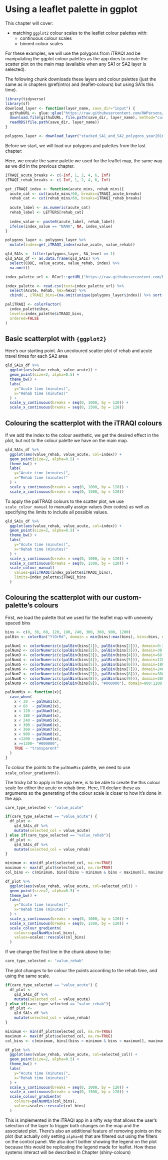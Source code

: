 # Using a leaflet palette in ggplot {#ggplot2-colours}

This chapter will cover:

- matching `ggplot2` colour scales to the leaflet colour palettes with:
  - continuous colour scales
  - binned colour scales

For these examples, we will use the polygons from iTRAQI and be manipulating the ggplot colour palettes as the app does to create the scatter plot on the main map (available when any SA1 or SA2 layer is selected).

The following chunk downloads these layers and colour palettes (just the same as in chapters \@ref(intro) and \ref@(leaflet-colours) but using SA1s this time).


```r
library(tidyverse)
library(sf)
download_layer <- function(layer_name, save_dir="input") {
  githubURL <- glue::glue("https://raw.githubusercontent.com/RWParsons/iTRAQI_app/main/input/layers/{layer_name}")
  download.file(githubURL, file.path(save_dir, layer_name), method="curl")
  readRDS(file.path(save_dir, layer_name))
}

polygons_layer <- download_layer("stacked_SA1_and_SA2_polygons_year2016_simplified.rds")

```

Before we start, we will load our polygons and palettes from the last chapter:

Here, we create the same palette we used for the leaflet map, the same way as we did in the previous chapter.

```r
iTRAQI_acute_breaks <- c(-Inf, 1, 2, 4, 6, Inf)
iTRAQI_rehab_breaks <- c(-Inf, 1, 2, 4, 6, Inf)

get_iTRAQI_index <- function(acute_mins, rehab_mins){
  acute_cat <- cut(acute_mins/60, breaks=iTRAQI_acute_breaks)
  rehab_cat <- cut(rehab_mins/60, breaks=iTRAQI_rehab_breaks)
  
  acute_label <- as.numeric(acute_cat)
  rehab_label <- LETTERS[rehab_cat]
  
  index_value <- paste0(acute_label, rehab_label)
  ifelse(index_value == "NANA", NA, index_value)
}

polygons_layer <- polygons_layer %>%
  mutate(index=get_iTRAQI_index(value_acute, value_rehab))

qld_SA1s <- filter(polygons_layer, SA_level == 1)
qld_SA1s_df <- as.data.frame(qld_SA1s) %>% 
  select(CODE, value_acute, value_rehab, index) %>%
  na.omit()

index_palette_url <- RCurl::getURL("https://raw.githubusercontent.com/RWParsons/iTRAQI_app/main/input/index_palette.csv")

index_palette <- read.csv(text=index_palette_url) %>% 
  select(Acute, Rehab, hex=hex2) %>% 
  cbind(., iTRAQI_bins=(na.omit(unique(polygons_layer$index)) %>% sort()))

paliTRAQI <- colorFactor(
  index_palette$hex,
  levels=index_palette$iTRAQI_bins,
  ordered=FALSE
)

```



## Basic scatterplot with `{ggplot2}`

Here's our starting point. An uncoloured scatter plot of rehab and acute travel times for each SA2 area
```r
qld_SA1s_df %>%
  ggplot(aes(value_rehab, value_acute)) +
  geom_point(size=2, alpha=0.5) +
  theme_bw() +
  labs(
    y="Acute time (minutes)",
    x="Rehab time (minutes)"
  ) +
  scale_y_continuous(breaks = seq(0, 1000, by = 120)) +
  scale_x_continuous(breaks = seq(0, 1500, by = 120))

```


## Colouring the scatterplot with the iTRAQI colours

If we add the index to the colour aesthetic, we get the desired effect in the plot, but not to the colour palette we have on the main map.
```r
qld_SA1s_df %>%
  ggplot(aes(value_rehab, value_acute, col=index)) +
  geom_point(size=2, alpha=0.5) +
  theme_bw() +
  labs(
    y="Acute time (minutes)",
    x="Rehab time (minutes)"
  ) +
  scale_y_continuous(breaks = seq(0, 1000, by = 120)) +
  scale_x_continuous(breaks = seq(0, 1500, by = 120))

```

To apply the paliTRAQI colours to the scatter plot, we use `scale_colour_manual` to manually assign values (hex codes) as well as specifying the limits to include all possible values.

```r
qld_SA1s_df %>%
  ggplot(aes(value_rehab, value_acute, col=index)) +
  geom_point(size=2, alpha=0.5) +
  theme_bw() +
  labs(
    y="Acute time (minutes)",
    x="Rehab time (minutes)"
  ) +
  scale_y_continuous(breaks = seq(0, 1000, by = 120)) +
  scale_x_continuous(breaks = seq(0, 1500, by = 120)) +
  scale_colour_manual(
    values=paliTRAQI(index_palette$iTRAQI_bins),
    limits=index_palette$iTRAQI_bins
  )
```


## Colouring the scatterplot with our custom-palette's colours


First, we load the palette that we used for the leaflet map with unevenly spaced bins
```r
bins <- c(0, 30, 60, 120, 180, 240, 300, 360, 900, 1200)
palBin <- colorBin("YlOrRd", domain = min(bins):max(bins), bins=bins, na.color="transparent")

palNum1 <- colorNumeric(c(palBin(bins[1]), palBin(bins[2])), domain=0:30, na.color="transparent")
palNum2 <- colorNumeric(c(palBin(bins[2]), palBin(bins[3])), domain=30:60, na.color="transparent")
palNum3 <- colorNumeric(c(palBin(bins[3]), palBin(bins[4])), domain=60:120, na.color="transparent")
palNum4 <- colorNumeric(c(palBin(bins[4]), palBin(bins[5])), domain=120:180, na.color="transparent")
palNum5 <- colorNumeric(c(palBin(bins[5]), palBin(bins[6])), domain=180:240, na.color="transparent")
palNum6 <- colorNumeric(c(palBin(bins[6]), palBin(bins[7])), domain=240:300, na.color="transparent")
palNum7 <- colorNumeric(c(palBin(bins[7]), palBin(bins[8])), domain=300:360, na.color="transparent")
palNum8 <- colorNumeric(c(palBin(bins[8]), palBin(bins[9])), domain=360:900, na.color="transparent")
palNum9 <- colorNumeric(c(palBin(bins[9]), "#000000"), domain=900:1200, na.color="transparent")

palNumMix <- function(x){
  case_when(
    x < 30  ~ palNum1(x),
    x < 60  ~ palNum2(x),
    x < 120 ~ palNum3(x),
    x < 180 ~ palNum4(x),
    x < 240 ~ palNum5(x),
    x < 300 ~ palNum6(x),
    x < 360 ~ palNum7(x),
    x < 900 ~ palNum8(x),
    x <1200 ~ palNum9(x),
    x >=1200~ "#000000",
    TRUE ~ "transparent"
  )
}


```

To colour the points to the `palNumMix` palette, we need to use `scale_colour_gradientn()`.

The tricky bit to apply in the app here, is to be able to create the this colour scale for either the acute or rehab time. Here, I'll declare these as arguments so the generating of the colour scale is closer to how it's done in the app.

```r
care_type_selected <- "value_acute"

if(care_type_selected == "value_acute") {
  df_plot <- 
    qld_SA1s_df %>%
    mutate(selected_col = value_acute)
} else if(care_type_selected == "value_rehab"){
  df_plot <- 
    qld_SA1s_df %>%
    mutate(selected_col = value_rehab)
}

minimum <- min(df_plot$selected_col, na.rm=TRUE)
maximum <- max(df_plot$selected_col, na.rm=TRUE)
col_bins <- c(minimum, bins[(bins > minimum & bins < maximum)], maximum)

df_plot %>%
  ggplot(aes(value_rehab, value_acute, col=selected_col)) +
  geom_point(size=2, alpha=0.5) +
  theme_bw() +
  labs(
    y="Acute time (minutes)",
    x="Rehab time (minutes)"
  ) +
  scale_y_continuous(breaks = seq(0, 1000, by = 120)) +
  scale_x_continuous(breaks = seq(0, 1500, by = 120)) +
  scale_colour_gradientn(
    colours=palNumMix(col_bins),
    values=scales::rescale(col_bins)
  )
```

If we change the first line in the chunk above to be:

```r
care_type_selected <- "value_rehab"
```

The plot changes to be colour the points according to the rehab time, and using the same scale.

```r
if(care_type_selected == "value_acute") {
  df_plot <- 
    qld_SA1s_df %>%
    mutate(selected_col = value_acute)
} else if(care_type_selected == "value_rehab"){
  df_plot <- 
    qld_SA1s_df %>%
    mutate(selected_col = value_rehab)
}

minimum <- min(df_plot$selected_col, na.rm=TRUE)
maximum <- max(df_plot$selected_col, na.rm=TRUE)
col_bins <- c(minimum, bins[(bins > minimum & bins < maximum)], maximum)

df_plot %>%
  ggplot(aes(value_rehab, value_acute, col=selected_col)) +
  geom_point(size=2, alpha=0.5) +
  theme_bw() +
  labs(
    y="Acute time (minutes)",
    x="Rehab time (minutes)"
  ) +
  scale_y_continuous(breaks = seq(0, 1000, by = 120)) +
  scale_x_continuous(breaks = seq(0, 1500, by = 120)) +
  scale_colour_gradientn(
    colours=palNumMix(col_bins),
    values=scales::rescale(col_bins)
  )
```


This is implemented in the iTRAQI app in a nifty way that allows the user's selection of the layer to trigger both changes on the map and the associated plot. There's also an additional feature of removing points on the plot (but actually only setting `alpha=0`) that are filtered out using the filters on the control panel. We also don't bother showing the legend on the plot because this would be replicating the legend made for leaflet. How these systems interact will be described in Chapter \ref@(shiny-colours)


